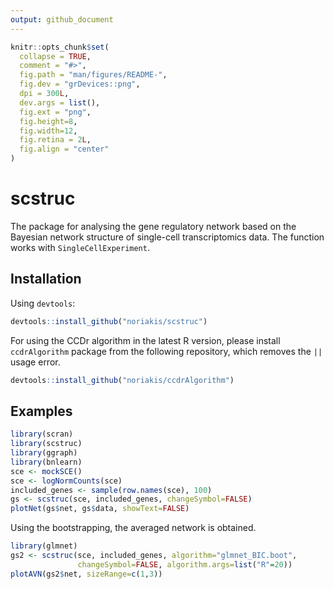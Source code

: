 ```yaml
---
output: github_document
---
```


<!-- README.md is generated from README.Rmd. Please edit that file -->

```r
knitr::opts_chunk$set(
  collapse = TRUE,
  comment = "#>",
  fig.path = "man/figures/README-",
  fig.dev = "grDevices::png",
  dpi = 300L,
  dev.args = list(),
  fig.ext = "png",
  fig.height=8,
  fig.width=12,
  fig.retina = 2L,
  fig.align = "center"
)
```

# scstruc

The package for analysing the gene regulatory network based on the Bayesian network structure of single-cell transcriptomics data. The function works with `SingleCellExperiment`.

## Installation

Using `devtools`:

```r
devtools::install_github("noriakis/scstruc")
```

For using the CCDr algorithm in the latest R version, please install `ccdrAlgorithm` package from the following repository, which removes the `||` usage error.

```r
devtools::install_github("noriakis/ccdrAlgorithm")
```

## Examples

```r
library(scran)
library(scstruc)
library(ggraph)
library(bnlearn)
sce <- mockSCE()
sce <- logNormCounts(sce)
included_genes <- sample(row.names(sce), 100)
gs <- scstruc(sce, included_genes, changeSymbol=FALSE)
plotNet(gs$net, gs$data, showText=FALSE)
```

Using the bootstrapping, the averaged network is obtained.

```r
library(glmnet)
gs2 <- scstruc(sce, included_genes, algorithm="glmnet_BIC.boot",
               changeSymbol=FALSE, algorithm.args=list("R"=20))
plotAVN(gs2$net, sizeRange=c(1,3))
```
